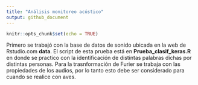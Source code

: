 ```yaml
---
title: "Análisis monitoreo acústico"
output: github_document
---
```


```r
knitr::opts_chunk$set(echo = TRUE)
```

Primero se trabajó con la base de datos de sonido ubicada en la web de Rstudio.com **data**. El script de esta prueba está en **Prueba_clasif_keras.R** en donde se practico con la identificación de distintas palabras dichas por distintas personas. Para la trasnformación de Furier se trabaja con las propiedades de los audios, por lo tanto esto debe ser considerado para cuando se realice con aves.